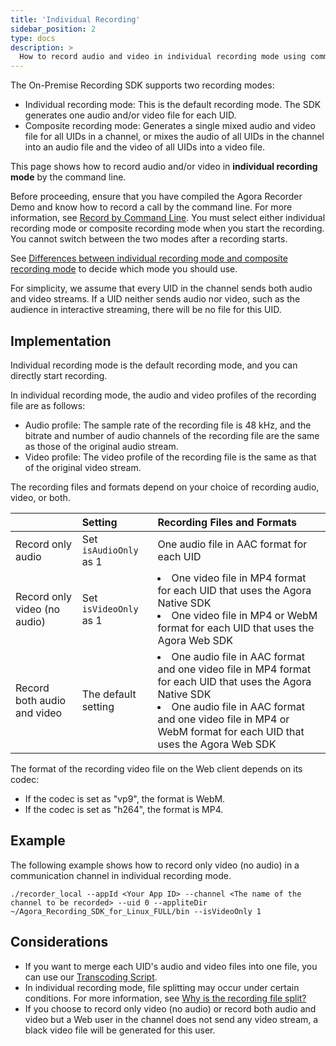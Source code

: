 ```yaml
---
title: 'Individual Recording'
sidebar_position: 2
type: docs
description: >
  How to record audio and video in individual recording mode using command line.
---
```


The On-Premise Recording SDK supports two recording modes:

- Individual recording mode: This is the default recording mode. The SDK generates one audio and/or video file for each UID.
- Composite recording mode: Generates a single mixed audio and video file for all UIDs in a channel, or mixes the audio of all UIDs in the channel into an audio file and the video of all UIDs into a video file.

This page shows how to record audio and/or video in **individual recording mode** by the command line.

Before proceeding, ensure that you have compiled the Agora Recorder Demo and know how to record a call by the command line. For more information, see [Record by Command Line](../get-started/record-cmd). You must select either individual recording mode or composite recording mode when you start the recording. You cannot switch between the two modes after a recording starts.

See [Differences between individual recording mode and composite recording mode](https://docs.agora.io/en/help/integration-issues/recording_mode) to decide which mode you should use.

<Admonition type="info">
For simplicity, we assume that every UID in the channel sends both audio and video streams. If a UID neither sends audio nor video, such as the audience in interactive streaming, there will be no file for this UID.
</Admonition>

## Implementation

Individual recording mode is the default recording mode, and you can directly start recording.

In individual recording mode, the audio and video profiles of the recording file are as follows:

- Audio profile: The sample rate of the recording file is 48 kHz, and the bitrate and number of audio channels of the recording file are the same as those of the original audio stream.
- Video profile: The video profile of the recording file is the same as that of the original video stream.

The recording files and formats depend on your choice of recording audio, video, or both.

|                              | Setting               | Recording Files and Formats                                  |
| :--------------------------- | :-------------------- | :----------------------------------------------------------- |
| Record only audio            | Set `isAudioOnly` as 1 | One audio file in AAC format for each UID                    |
| Record only video (no audio) | Set `isVideoOnly` as 1 | <li>One video file in MP4 format for each UID that uses the Agora Native SDK</li><li>One video file in MP4 or WebM format for each UID that uses the Agora Web SDK</li> |
| Record both audio and video  | The default setting   | <li>One audio file in AAC format and one video file in MP4 format for each UID that uses the Agora Native SDK</li><li>One audio file in AAC format and one video file in MP4 or WebM format for each UID that uses the Agora Web SDK</li> |

The format of the recording video file on the Web client depends on its <Link to= "{{global.API_REF_WEB_ROOT}}/interfaces/iagorartcclient.html">codec</Link>:


- If the codec is set as "vp9", the format is WebM.
- If the codec is set as "h264", the format is MP4.

## Example

The following example shows how to record only video (no audio) in a communication channel in individual recording mode.

```
./recorder_local --appId <Your App ID> --channel <The name of the channel to be recorded> --uid 0 --appliteDir ~/Agora_Recording_SDK_for_Linux_FULL/bin --isVideoOnly 1
```

## Considerations

- If you want to merge each UID's audio and video files into one file, you can use our [Transcoding Script](../develop/transcoding-scripts).
- In individual recording mode, file splitting may occur under certain conditions. For more information, see [Why is the recording file split?](../../help/quality-issues/record_split)
- If you choose to record only video (no audio) or record both audio and video but a Web user in the channel does not send any video stream, a black video file will be generated for this user.
